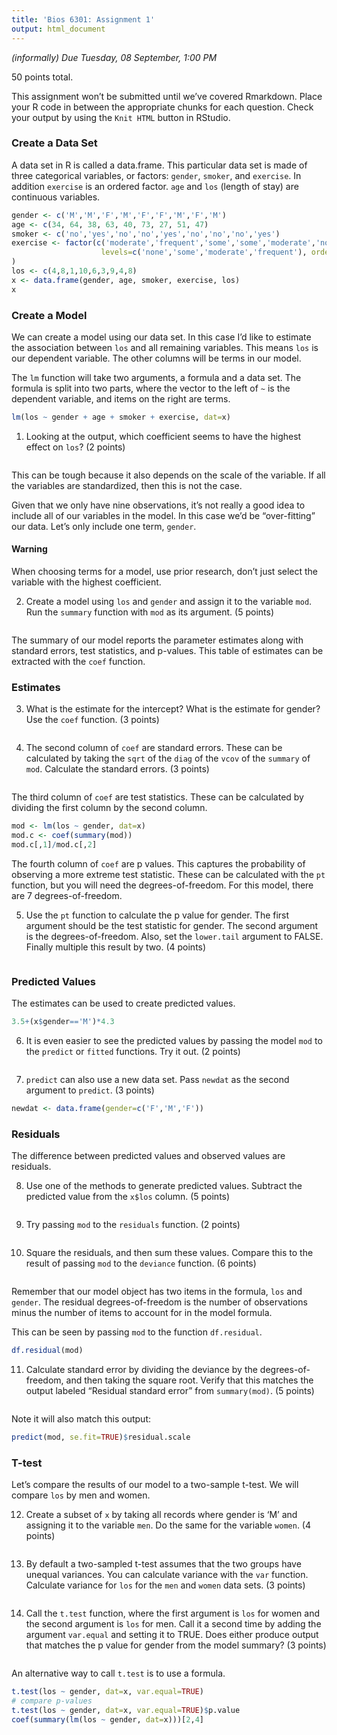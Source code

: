 ```yaml
---
title: 'Bios 6301: Assignment 1'
output: html_document
---
```


*(informally) Due Tuesday, 08 September, 1:00 PM*

50 points total.

This assignment won't be submitted until we've covered Rmarkdown.
Place your R code in between the appropriate chunks for each question.
Check your output by using the `Knit HTML` button in RStudio.

### Create a Data Set

A data set in R is called a data.frame.  This particular data set is
made of three categorical variables, or factors: `gender`, `smoker`,
and `exercise`.  In addition `exercise` is an ordered factor.  `age`
and `los` (length of stay) are continuous variables.

```r
gender <- c('M','M','F','M','F','F','M','F','M')
age <- c(34, 64, 38, 63, 40, 73, 27, 51, 47)
smoker <- c('no','yes','no','no','yes','no','no','no','yes')
exercise <- factor(c('moderate','frequent','some','some','moderate','none','none','moderate','moderate'),
                    levels=c('none','some','moderate','frequent'), ordered=TRUE
)
los <- c(4,8,1,10,6,3,9,4,8)
x <- data.frame(gender, age, smoker, exercise, los)
x
```

### Create a Model

We can create a model using our data set.  In this case I’d like to
estimate the association between `los` and all remaining variables.
This means `los` is our dependent variable. The other columns will be
terms in our model.

The `lm` function will take two arguments, a formula and a data set.
The formula is split into two parts, where the vector to the left of
`~` is the dependent variable, and items on the right are terms.

```r
lm(los ~ gender + age + smoker + exercise, dat=x)
```

1. Looking at the output, which coefficient seems to have the highest
effect on `los`? (2 points)

```
```

This can be tough because it also depends on the scale of the
variable.  If all the variables are standardized, then this is not
the case.

Given that we only have nine observations, it's not really a good idea
to include all of our variables in the model.  In this case we'd be
"over-fitting" our data.  Let's only include one term, `gender`.

#### Warning

When choosing terms for a model, use prior research, don't just
select the variable with the highest coefficient.

2. Create a model using `los` and `gender` and assign it to the
variable `mod`.  Run the `summary` function with `mod` as its
argument. (5 points)

```r
```

The summary of our model reports the parameter estimates along with
standard errors, test statistics, and p-values.  This table of
estimates can be extracted with the `coef` function.

### Estimates

3. What is the estimate for the intercept?  What is the estimate for
gender?  Use the `coef` function. (3 points)

```r
```

4. The second column of `coef` are standard errors.  These can be
calculated by taking the `sqrt` of the `diag` of the `vcov` of the
`summary` of `mod`.  Calculate the standard errors. (3 points)

```r
```

The third column of `coef` are test statistics.  These can be
calculated by dividing the first column by the second column.

```r
mod <- lm(los ~ gender, dat=x)
mod.c <- coef(summary(mod))
mod.c[,1]/mod.c[,2]
```

The fourth column of `coef` are p values.  This captures the
probability of observing a more extreme test statistic.  These can be
calculated with the `pt` function, but you will need the
degrees-of-freedom.  For this model, there are 7 degrees-of-freedom.

5. Use the `pt` function to calculate the p value for gender.  The first
argument should be the test statistic for gender.  The second argument
is the degrees-of-freedom.  Also, set the `lower.tail` argument to
FALSE.  Finally multiple this result by two. (4 points)

```r
```

### Predicted Values

The estimates can be used to create predicted values.

```r
3.5+(x$gender=='M')*4.3
```

6. It is even easier to see the predicted values by passing the model
`mod` to the `predict` or `fitted` functions.  Try it out. (2 points)

```r
```

7. `predict` can also use a new data set.  Pass `newdat` as the second
argument to `predict`. (3 points)

```r
newdat <- data.frame(gender=c('F','M','F'))
```

### Residuals

The difference between predicted values and observed values are
residuals.

8. Use one of the methods to generate predicted values.  Subtract the
predicted value from the `x$los` column. (5 points)

```r
```

9. Try passing `mod` to the `residuals` function. (2 points)

```r
```

10. Square the residuals, and then sum these values.  Compare this to the
result of passing `mod` to the `deviance` function. (6 points)

```r
```

Remember that our model object has two items in the formula, `los`
and `gender`.  The residual degrees-of-freedom is the number of
observations minus the number of items to account for in the model
formula.

This can be seen by passing `mod` to the function `df.residual`.

```r
df.residual(mod)
```

11. Calculate standard error by dividing the deviance by the
degrees-of-freedom, and then taking the square root.  Verify that this
matches the output labeled "Residual standard error" from
`summary(mod)`. (5 points)

```r
```

Note it will also match this output:

```r
predict(mod, se.fit=TRUE)$residual.scale
```

### T-test

Let's compare the results of our model to a two-sample t-test.  We
will compare `los` by men and women.

12. Create a subset of `x` by taking all records where gender is 'M'
and assigning it to the variable `men`.  Do the same for the variable
`women`. (4 points)

```r
```

13. By default a two-sampled t-test assumes that the two groups have
unequal variances.  You can calculate variance with the `var`
function.  Calculate variance for `los` for the `men` and `women` data
sets. (3 points)

```r
```

14. Call the `t.test` function, where the first argument is `los` for
women and the second argument is `los` for men.  Call it a second time
by adding the argument `var.equal` and setting it to TRUE.  Does
either produce output that matches the p value for gender from the
model summary? (3 points)

```r
```

An alternative way to call `t.test` is to use a formula.

```r
t.test(los ~ gender, dat=x, var.equal=TRUE)
# compare p-values
t.test(los ~ gender, dat=x, var.equal=TRUE)$p.value
coef(summary(lm(los ~ gender, dat=x)))[2,4]
```
